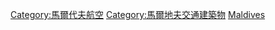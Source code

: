 {{noteTA
|G1=國家
}}

[[Category:馬爾代夫航空|Category:馬爾代夫航空]]
[[Category:馬爾地夫交通建築物|Category:馬爾地夫交通建築物]]
[[Category:亞洲各國機場|Maldives]]